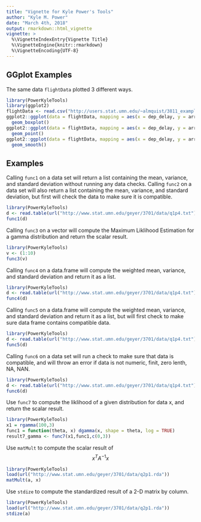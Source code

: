 ```yaml
---
title: "Vignette for Kyle Power's Tools"
author: "Kyle M. Power"
date: "March 4th, 2018"
output: rmarkdown::html_vignette
vignette: >
  %\VignetteIndexEntry{Vignette Title}
  %\VignetteEngine{knitr::rmarkdown}
  %\VignetteEncoding{UTF-8}
---
```


## GGplot Examples
The same data `flightData` plotted 3 different ways.
```r
library(PowerKyleTools)
library(ggplot2)
flightData <- read.csv("http://users.stat.umn.edu/~almquist/3811_examples/all_alaska_flights.csv")
ggplot2::ggplot(data = flightData, mapping = aes(x = dep_delay, y = arr_delay)) + 
  geom_boxplot()
ggplot2::ggplot(data = flightData, mapping = aes(x = dep_delay, y = arr_delay)) + 
  geom_point()
ggplot2::ggplot(data = flightData, mapping = aes(x = dep_delay, y = arr_delay)) + 
  geom_smooth()
```

## Examples
Calling `func1` on a data set will return a list containing the mean, variance, and standard deviation without running any data checks.
Calling `func2` on a data set will also return a list containing the mean, variance, and standard deviation, but first will check the data to make sure it is compatible.
```r
library(PowerKyleTools)
d <- read.table(url("http://www.stat.umn.edu/geyer/3701/data/q1p4.txt"),header = TRUE)
func1(d)
```
Calling `func3` on a vector will compute the Maximum Liklihood Estimation for a gamma distribution and return the scalar result.
```r
library(PowerKyleTools)
v <- (1:10)
func3(v)
```
Calling `func4` on a data.frame will compute the weighted mean, variance, and standard deviation and return it as a list.
```r
library(PowerKyleTools)
d <- read.table(url("http://www.stat.umn.edu/geyer/3701/data/q1p4.txt"),header = TRUE) 
func4(d)
```
Calling `func5` on a data.frame will compute the weighted mean, variance, and standard deviation and return it as a list, but will first check to make sure data frame contains compatible data.
```r
library(PowerKyleTools)
d <- read.table(url("http://www.stat.umn.edu/geyer/3701/data/q1p4.txt"),header = TRUE) 
func5(d)
```
Calling `func6` on a data set will run a check to make sure that data is compatible, and will throw an error if data is not numeric, finit, zero lenth, NA, NAN.
```r
library(PowerKyleTools)
d <- read.table(url("http://www.stat.umn.edu/geyer/3701/data/q1p4.txt"),header = TRUE) 
func6(d)
```
Use `func7` to compute the liklihood of a given distribution for data x, and return the scalar result.
```r
library(PowerKyleTools)
x1 = rgamma(100,3)
func1 = function(theta, x) dgamma(x, shape = theta, log = TRUE)
result7_gamma <- func7(x1,func1,c(0,3))
```

Use `matMult` to compute the scalar result of $$x^T A^{-1} x$$
```r
library(PowerKyleTools)
load(url("http://www.stat.umn.edu/geyer/3701/data/q2p1.rda"))
matMult(a, x)
```
Use `stdize` to compute the standardized result of a 2-D matrix by column.
```r
library(PowerKyleTools)
load(url("http://www.stat.umn.edu/geyer/3701/data/q2p1.rda"))
stdize(a)
```